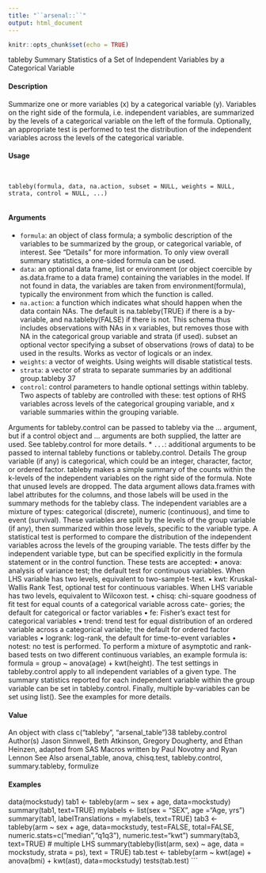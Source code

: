 ```yaml
---
title: "``arsenal::``"
output: html_document
---
```


```r
knitr::opts_chunk$set(echo = TRUE)
```
tableby
Summary Statistics of a Set of Independent Variables by a Categorical
Variable

#### Description

Summarize one or more variables (x) by a categorical variable (y). Variables on the right side of
the formula, i.e. independent variables, are summarized by the levels of a categorical variable on
the left of the formula. Optionally, an appropriate test is performed to test the distribution of the
independent variables across the levels of the categorical variable.

#### Usage
<pre><code>

tableby(formula, data, na.action, subset = NULL, weights = NULL,
strata, control = NULL, ...)

</code></pre>
#### Arguments

* ``formula ``: an object of class formula; a symbolic description of the variables to be summarized by the group, or categorical variable, of interest. See "Details" for more
information. To only view overall summary statistics, a one-sided formula can
be used.
* ``data``:  an optional data frame, list or environment (or object coercible by as.data.frame to a data frame) containing the variables in the model. If not found in data,
the variables are taken from environment(formula), typically the environment
from which the function is called.
* ``na.action``:  a function which indicates what should happen when the data contain NAs. The default is na.tableby(TRUE) if there is a by-variable, and na.tableby(FALSE)
if there is not. This schema thus includes observations with NAs in x variables, but removes those with NA in the categorical group variable and strata (if used).
subset an optional vector specifying a subset of observations (rows of data) to be used in the results. Works as vector of logicals or an index.
* ``weights``: a vector of weights. Using weights will disable statistical tests.
* ``strata``:  a vector of strata to separate summaries by an additional group.tableby
37
* ``control``:  control parameters to handle optional settings within tableby. Two aspects of tableby are controlled with these: test options of RHS variables across levels of
the categorical grouping variable, and x variable summaries within the grouping
variable. 

Arguments
 for tableby.control can be passed to tableby via the
... argument, but if a control object and ... arguments are both supplied, the
latter are used. See tableby.control for more details.
* ``... ``: additional arguments to be passed to internal tableby functions or tableby.control.
Details
The group variable (if any) is categorical, which could be an integer, character, factor, or ordered
factor. tableby makes a simple summary of the counts within the k-levels of the independent
variables on the right side of the formula. Note that unused levels are dropped.
The data argument allows data.frames with label attributes for the columns, and those labels will
be used in the summary methods for the tableby class.
The independent variables are a mixture of types: categorical (discrete), numeric (continuous), and
time to event (survival). These variables are split by the levels of the group variable (if any), then
summarized within those levels, specific to the variable type. A statistical test is performed to
compare the distribution of the independent variables across the levels of the grouping variable.
The tests differ by the independent variable type, but can be specified explicitly in the formula
statement or in the control function. These tests are accepted:
• anova: analysis of variance test; the default test for continuous variables. When LHS variable
has two levels, equivalent to two-sample t-test.
• kwt: Kruskal-Wallis Rank Test, optional test for continuous variables. When LHS variable
has two levels, equivalent to Wilcoxon test.
• chisq: chi-square goodness of fit test for equal counts of a categorical variable across cate-
gories; the default for categorical or factor variables
• fe: Fisher’s exact test for categorical variables
• trend: trend test for equal distribution of an ordered variable across a categorical variable;
the default for ordered factor variables
• logrank: log-rank, the default for time-to-event variables
• notest: no test is performed.
To perform a mixture of asymptotic and rank-based tests on two different continuous variables, an
example formula is: formula = group ~ anova(age) + kwt(height). The test settings in
tableby.control apply to all independent variables of a given type.
The summary statistics reported for each independent variable within the group variable can be set
in tableby.control.
Finally, multiple by-variables can be set using list(). See the examples for more details.

#### Value

An object with class c("tableby", "arsenal_table")38
tableby.control
Author(s)
Jason Sinnwell, Beth Atkinson, Gregory Dougherty, and Ethan Heinzen, adapted from SAS Macros
written by Paul Novotny and Ryan Lennon
See Also
arsenal_table, anova, chisq.test, tableby.control, summary.tableby, formulize

#### Examples

data(mockstudy)
tab1 <- tableby(arm ~ sex + age, data=mockstudy)
summary(tab1, text=TRUE)
mylabels <- list(sex = "SEX", age ="Age, yrs")
summary(tab1, labelTranslations = mylabels, text=TRUE)
tab3 <- tableby(arm ~ sex + age, data=mockstudy, test=FALSE, total=FALSE,
numeric.stats=c("median","q1q3"), numeric.test="kwt")
summary(tab3, text=TRUE)
# multiple LHS
summary(tableby(list(arm, sex) ~ age, data = mockstudy, strata = ps), text = TRUE)
tab.test <- tableby(arm ~ kwt(age) + anova(bmi) + kwt(ast), data=mockstudy)
tests(tab.test)
```
